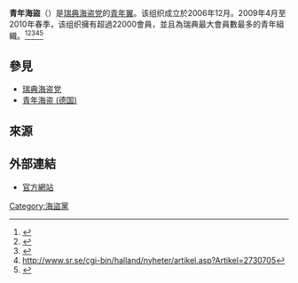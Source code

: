 {{Infobox Political Youth Organization
|name_Chinese = 青年海盜
|name_english = Young Pirate
|name_native = Ung Pirat
|colorcode = #7f8000
|logo = [[File:UngPirat-text.svg|220px]]
|ideology= [[海盜黨|海盗政治]]
|chairperson = Gustav Nipe
|secretary = Nils Agnesson
|founded = 2006年
|headquarters = 
|mother_party = [[瑞典海盗党|瑞典海盗党]]
|website = [http://www.ungpirat.se/ www.ungpirat.se]
}}

'''青年海盜'''（{{lang-sv|Ung Pirat}}）是[[瑞典海盗党|瑞典海盗党]]的[[青年翼|青年翼]]。该组织成立於2006年12月。2009年4月至2010年春季，该组织擁有超過22000會員，並且為瑞典最大會員數最多的青年組織。<ref>{{Cite web |url=http://www.dn.se/fordjupning/europa2009/gratisgenerationen-ger-sig-in-i-politiken-1.886073 |title=存档副本 |accessdate=2009-11-21 |archive-date=2009-06-09 |archive-url=https://web.archive.org/web/20090609044959/http://www.dn.se/fordjupning/europa2009/gratisgenerationen-ger-sig-in-i-politiken-1.886073 |dead-url=no }}</ref><ref>{{cite web |url=http://www2.unt.se/printartikel/1,3110,MC=70-AV_ID=588516-SC_ID=65,00.html |title=存档副本 |accessdate=2013-12-30 |deadurl=yes |archiveurl=https://web.archive.org/web/20120728203404/http://www2.unt.se/printartikel/1%2C3110%2CMC%3D70-AV_ID%3D588516-SC_ID%3D65%2C00.html |archivedate=2012-07-28 }}</ref><ref>{{cite web |url=http://svt.se/svt/jsp/Crosslink.jsp?d=22577&a=1396668 |title=存档副本 |accessdate=2009-11-21 |deadurl=yes |archiveurl=https://web.archive.org/web/20110612235759/http://svt.se/svt/jsp/Crosslink.jsp?d=22577&a=1396668 |archivedate=2011-06-12 }}</ref><ref>http://www.sr.se/cgi-bin/halland/nyheter/artikel.asp?Artikel=2730705{{dead link|date=2018年1月 |bot=InternetArchiveBot |fix-attempted=yes }}</ref><ref>{{cite web |url=http://www.piratpartiet.se/storlek |title=存档副本 |accessdate=2017-11-23 |deadurl=yes |archiveurl=https://web.archive.org/web/20120919080451/http://www2.piratpartiet.se/storlek |archivedate=2012-09-19 }}</ref>

==參見==
* [[瑞典海盗党|瑞典海盗党]]
* [[青年海盗_(德国)|青年海盗 (德国)]]

==來源==
{{reflist}}

==外部連結==
* [http://www.ungpirat.se 官方網站] {{sv}}

{{海盗党}}

[[Category:海盜黨|Category:海盜黨]]

{{Sweden-stub}}